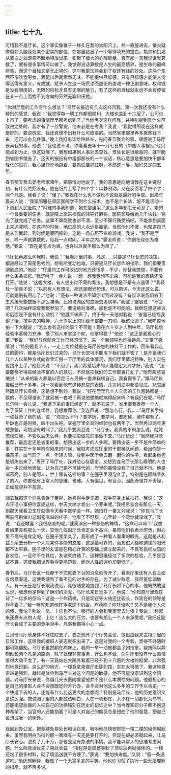 ```yaml
---
---
---
```

title: 七十九
---



可惜我不是厅长。这个事实像锥子一样扎在我的太阳穴上，并一直旋进去，锥尖就停留在大脑深处某个密实的部位，在那里钻出了一个等待填充的空白。焦虑和饥渴从空白之处源源不断地释放出来，积聚了极大的心理能量。真有那一天我说话就算数了，就有很多事情可以做了。我觉得说话算数是人生的最高境界，是生命的巅峰体验，而这个目标又是无止境的。这时我更加体会到了权还有钱的妙处。这两个东西不像饮食男女，满足以后就索然无味，不能提供目标感。只有目标感才能使人觉得活得有意义，有成就，赋予人生这一场荒谬而虚无的游戏一种正剧意味。权和钱是没有限度的，无限的目标才具有无限的魅力，有了这样的目标就永远不会有停留在某一点上而找不到方向的茫然无聊和厌倦。

“你对厅里的工作有什么想法？”马厅长最近有几次这样问我。第一次我还没有什么特别的感觉，我说：“我觉得每一项工作都很顺利，大楼也盖到十六层了，公司也上市了，要考虑的事情厅里都考虑到了。”当他再次这样问我，并特别提到有什么可改进之处时，我才有了一丝警觉，他未必是在考我？我说：“我觉得照现在这样就挺好的，要说改进，我还真想不出有什么可改进的。当然省里部里再多拨些钱下来，还可以办几件事。”晚上我打电话给钟处长，先问春节聚会的事，顺便说了马厅长问我的事。他说：“我也说不清，你看看去年十一月七日的《中国人事报》。”他只能点到为止，但这就够了。我想如果到人事处去查找，贾处长是很敏感的，就干脆到省图书馆去了。这天的报纸有中组部部长的一个谈话，核心意思是要加快干部年轻化的进程，我心里怦怦地跳着，要抓住要抓住啊，不然这一等，起码又是四五年。

春节那天我去晏老师家拜年，把事情对他说了。我的意思是向他请教在这关键时刻，有什么绝招没有。他在纸片上写了四个字：以静制动。又在反面写了四个字：两个凡是。我看了说：“懂了。”我现在什么也不做也不说就是最好的争取。出来时晏夫人说：“我家阿雅在郊区医院学不到什么技术，也不是个长法，能不能活动一下调到人民医院？”阿雅的事我知道，她在那里呆了这么多年都忍无可忍了。她的一个最重要的任务，就是陪上面来检查的领导打麻将。医院领导给她几千块钱，输光了就完成了任务。这算不算腐败也讲不清，至少不算行贿受贿吧，不能拿到桌面上来追究吧。在这样的时候，地位高的人永远是赢家。当然他也不傻，也知道自己是从何赢起，到时候是要回报的。这是一场心照不宣的游戏。我说：“我不是厅长，哼一声就算数的，给我一点时间，半年之内。”晏老师说：“你别在现在为难他。”我说：“现在是有点为难，也许以后就不那么为难了。”

马厅长再那么问我时，我说：“我看厅里的事，凡是……只要是马厅长您的决策，都是经过了周密思考的，想有所变动也难。只要是马厅长您作的指示，我们都要贯彻到底的。”他说：“厅里的工作可改进的地方还很多，不少，你替我想想，不要有什么条条框框。”我沉吟了一会儿说：“想一想我竟想不出来，可能是我的思路还没打开。”他说：“这幢大楼，有人提出过不同的看法，我想想是不是有点道理？”我轻轻一拍桌子说：“以前有人有想法，那还是眼光短浅，可以原谅，今天还这么说，可就是别有用心了。”他说：“还有一种说法不知你听到过没有？有议论说我们省卫生系统有些数据不那么准确，比如说湖区的血吸虫发病率。”我皱了皱眉说：“不会吧？几次抽样调查我都参加了。要说绝对准确，那也是不可能的。我倒在想这些议论后面是不是有什么动机？”他就不做声了。终于有一天他对我说：“省里已经找我谈了话，按中央的精神，六十岁以上的厅级干部要一刀切，我该让贤了。”我吃惊地拍一下大腿说：“怎么会有这样的事？不可能！现在六十岁才人到中年，马厅长您经验丰富精力充沛，换了别人来掌这个舵，他掌得稳？”他说：“这正是我担心的事。”我说：“我们与您配合工作已经习惯了，来一个新领导也难得适应。”又带了感情说：“特别是我个人，一走上岗位就是在马厅长您的扶持下工作的，回头看我走过的脚印，都是马厅长引过来的，马厅长您可不能甩下我们就不管了！是不是我们几个人以某种方式向省里汇报一下厅里的具体情况，我们厅里情况特殊，别人实在也接不上手。”他摇头说：“不用了，我只希望后来的人能稳定大局才好。”我说：“还要能够听得进经验丰富的人的意见，不然就把我们的工作部署打乱了。”他有些悲哀地说：“从来的新人都是以否定旧人另搞一套来标榜自己，我看得多了。”跟马厅长接触已有十多年，第一次看到他有这种悲哀的表情，几次风浪中都没见过。悲哀居然跟马厅长有缘，这是想不到的。我说：“好在厅里几个人与您的工作思路都是一致的，不见得谁来了就另搞一套吧？再说他想搞就搞得起来吗？有我们在呢。”马厅长沉吟一会儿说：“我退下来的事已经定了，就不去说了，省里要我推荐一个人，为了保证工作的连续性，我想推荐你。”我连声说：“那怎么行，我……”马厅长手指一动截断了我的话，说：“你怎么不行？要学历，要学问，要职称，硬件都有了，年龄也正是时候，四十出头吧。掌握厅里全局的经验也有两年了。当然再过两年更成熟些，可惜没有时间了。”我几乎要流泪说：“马厅长，我真的不知怎么说。就凭您信任我，不管以后怎么样，也要把没做完的事做下去。”马厅长说：“当然我只能推荐，最后定还是省里的事。想跨出这一步的人多啊。要跨出这一步不是件简单的事！其实在十多年前你刚来的时候，我就考虑过厅里的干部梯队问题，看出你是一棵苗子，血气旺了一点，年轻人嘛，放到中医学会去磨一磨你的性子。看起来你还是锻炼出来了。”离开了马厅长，我对他心存感谢，又想到连马厅长那么精明的人也会一本正经地担忧，认为自己是不可替代的，厅里的事情没有了自己就不行。他是诸葛亮，别人是阿斗，世上哪有这样的事？在圈子里浸泡久了，特别是在巅峰呆久了的人，你要他有正常人的思维，也难。人有偏见，有盲点，因此奇怪并不奇怪，正如荒谬并不荒谬。

回去我把这个消息告诉了董柳，她喜得手足无措，双手在身上乱拍打。我说：“这点汗毛小事把你喜成这样，参天大树才发出一个芽来呢。”我相信总会有那么一天，到那天我看卫生厅就像今天看中医学会一样。她拍打一番又对我说：“你在马厅长面前可别做出这副喜滋滋的样子，他看了不舒服，心里转一个弯你就没戏了。”我说：“我还敢喜？我很悲哀的呢。”就表演出一种悲伤的神情，“这样可以吗？”我想着如果真有那么一天，其他几位副厅长肯定会不高兴，虽然他们会表示庆贺，但心里不高兴是肯定的。在圈子里呆久了，我形成了一种看人看事的眼光，这就是从利益关系去分析一个人对某件事情的态度，这是最可靠的，而友谊人格和道德的眼光都不太牢靠。圈子里的友谊是在精心计算的基础上建立起来的，不具有民间友谊的自发性，一旦你不在其位，友谊就终结了。这种思维经过了多次的检验，几乎是百试不爽。这使我把世界看得更清楚些，而对人性的评价却更低了。

春节后，马厅长这一任都干不完就要下台的消息就传开了，看来厅里还有人在上面有信息渠道，这使我感到了看不见的对手的存在。为了减少敌意，我尽量低调做人。有一天丘副厅长跟我说话，竟很随意地提到了马厅长将下台的事。他既然敢这么说，我想他是得到了确切的消息，马厅长来日无多了。他说：“你知道厅里现在背了一亿多的债吗？这是一个炸药桶，只是现在导火线还比较长，炸现在的领导是炸不着了。”我一听就知道他在争取这个机会。炸药桶？你吓谁呢？又不是我个人欠的债，我怕？别说一亿，十亿也不怕，银行的人会到我家里去讨债？我说：“想起来还真有点怕人呢，上亿！这么大的压力，也要有那么一个人来承受呢。”我把丘副厅长看成了主要的竞争对手，凡事我都得小心一点。

三月份马厅长身体不好住院去了，去之前开了个厅务会议，提出由我来主持厅里的日常工作，这样我的接班人姿态就突出来了。这是对我的一个考验，弄得不好随时都可能翻船。马厅长虽然躺在病床上，我的一举一动他都会了如指掌。我按照以静制动和两个凡是的原则，除了处理非常事务，什么也不做，似乎厅里没有什么事情值得大动干戈了。有一天我站在大院外看着已经升到十八层的大楼的框架，非常强烈地意识到，这么好的地方，一楼竟拿来做厅史陈列馆，实在太可惜了。我这种意识越是强烈，就越是体会到马厅长对这个问题的敏感，他不可能没意识到这个问题。对马厅长来说，你隔几天去医院看望他并不是什么本质性的问题，他最担心的是自己的接班人会不会按既定的方针办，会不会对他这么多年的工作予以肯定。一个快退下去的人，还能有什么比这更大的念想呢？特别是马厅长，他的历史意识又是这么强。按说圈子里的人都应该明白，人在一切都在，人不在一切都化为乌有，还能指望后面的人把自己的功绩铭刻在历史的记忆之中？当今连知识分子都不抱这种希望了，当官的人还能抱着？可是人对自己的偏见总是扭曲了他的智慧，把自己设想成唯一的例外。

我回到办公室，把基建处易处长电话召来，吩咐他尽快安排把一楼二楼的墙体砌起来。虽然我明白当街的那一面墙有一天还是要打开的，但现在却必须砌起来，让马厅长安心。浪费了几十万，那也是没有办法的事情。我不能以常人的思维考虑问题。什么叫政治优先？易处长说：“按程序是应该等封了顶以后再砌墙体的。一楼还堆了很多材料，砌了墙运送就不方便了。”我说：“要加快进度。”又说：“留一条通道吧。”他还想解释，我做了一个无需多言的手势。他也许习惯了执行一些无法理解的指示，就不再多说。